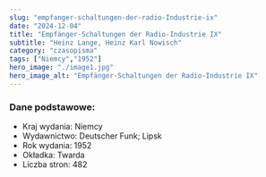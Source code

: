 ```yaml
---
slug: "empfanger-schaltungen-der-radio-Industrie-ix"
date: "2024-12-04"
title: "Empfänger-Schaltungen der Radio-Industrie IX"
subtitle: "Heinz Lange, Heinz Karl Nowisch"
category: "czasopisma"
tags: ["Niemcy","1952"]
hero_image: "./image1.jpg"
hero_image_alt: "Empfänger-Schaltungen der Radio-Industrie IX"
---
```


### Dane podstawowe:

- Kraj wydania: Niemcy
- Wydawnictwo: Deutscher Funk; Lipsk
- Rok wydania: 1952
- Okładka: Twarda
- Liczba stron: 482
